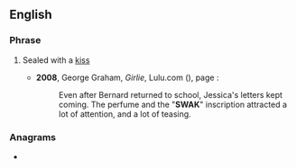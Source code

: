 {{also|swak|swäk}}
==English==

===Phrase===
{{head|en|phrase}}

# {{lb|en|written on an envelope containing a love-letter}} Sealed with a [[kiss]]
#* '''2008''', George Graham, ''Girlie'', Lulu.com ({{ISBN|9780557011612}}), page {{gbooks|6whcAbJWFuoC|28}}:
#*: Even after Bernard returned to school, Jessica's letters kept coming. The perfume and the "'''SWAK'''" inscription attracted a lot of attention, and a lot of teasing.

===Anagrams===
* {{anagrams|en|a=aksw|Kaws|awsk|kaws|skaw}}